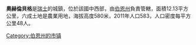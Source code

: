 '''奧赫倫貝格'''是[[瑞士|瑞士]]的城鎮，位於該國中西部，由[[伯恩州|伯恩州]]負責管轄，面積12.13平方公里，六成土地是農業用地，海拔高度580米，2011年人口583，人口密度每平方公里48人。

{{Switzerland-geo-stub}}
[[Category:伯恩州的市镇|Category:伯恩州的市镇]]